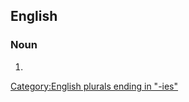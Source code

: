 ==English==

===Noun===
{{head|en|noun form}}

# {{plural of|sugarberry|lang=en}}

[[Category:English plurals ending in "-ies"]]